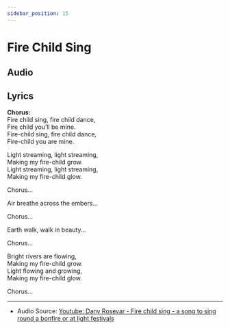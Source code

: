 ```yaml
---  
sidebar_position: 15
---  
```

  
# Fire Child Sing




## Audio

<AudioComponent source="/audio/fire-child-sing.m4a"/>

  
## Lyrics

**Chorus:**  
Fire child sing, fire child dance,  
Fire child you’ll be mine.  
Fire-child sing, fire child dance,  
Fire-child you are mine.  
  
Light streaming, light streaming,  
Making my fire-child grow.  
Light streaming, light streaming,  
Making my fire-child glow.  

Chorus...  
  
Air breathe across the embers…  

Chorus...  
  
Earth walk, walk in beauty…  

Chorus... 
  
Bright rivers are flowing,  
Making my fire-child grow.  
Light flowing and growing,  
Making my fire-child glow.  

Chorus...  

----  
  
- Audio Source: [Youtube: Dany Rosevar - Fire child sing - a song to sing round a bonfire or at light festivals
](https://www.youtube.com/watch?v=iOg7iIcYqUI)   
  
